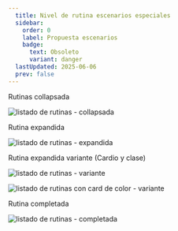 ```yaml
---
  title: Nivel de rutina escenarios especiales
  sidebar:
    order: 0
    label: Propuesta escenarios
    badge:
      text: Obsoleto
      variant: danger
  lastUpdated: 2025-06-06
  prev: false
---
```


Rutinas collapsada

![listado de rutinas - collapsada](./assets/routines_level_collaps_day.png)


Rutina expandida

![listado de rutinas - expandida](./assets/routines_level_expanded_day.png)


Rutina expandida variante (Cardio y clase)

![listado de rutinas - variante](./assets/routines_level_day_variant.png)

![listado de rutinas con card de color - variante](./assets/day_progress_ver_2.png)


Rutina completada

![listado de rutinas - completada](./assets/routines_level_day_checkedAll.png)


